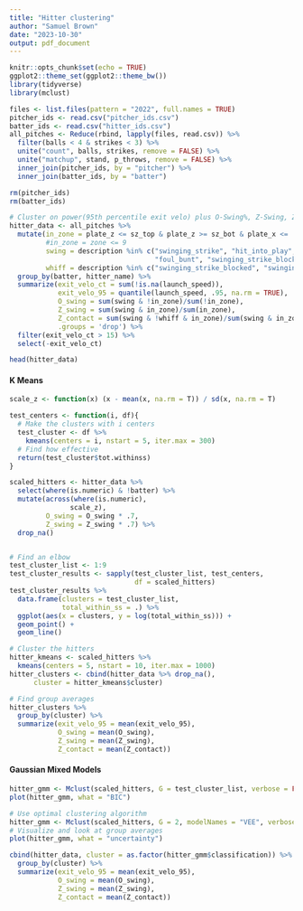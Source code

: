 ```yaml
---
title: "Hitter clustering"
author: "Samuel Brown"
date: "2023-10-30"
output: pdf_document
---
```


```r
knitr::opts_chunk$set(echo = TRUE)
ggplot2::theme_set(ggplot2::theme_bw()) 
library(tidyverse)
library(mclust)
```

```r
files <- list.files(pattern = "2022", full.names = TRUE)
pitcher_ids <- read.csv("pitcher_ids.csv")
batter_ids <- read.csv("hitter_ids.csv")
all_pitches <- Reduce(rbind, lapply(files, read.csv)) %>%
  filter(balls < 4 & strikes < 3) %>%
  unite("count", balls, strikes, remove = FALSE) %>%
  unite("matchup", stand, p_throws, remove = FALSE) %>% 
  inner_join(pitcher_ids, by = "pitcher") %>% 
  inner_join(batter_ids, by = "batter")

rm(pitcher_ids)
rm(batter_ids)
```

```r
# Cluster on power(95th percentile exit velo) plus O-Swing%, Z-Swing, Z-contact
hitter_data <- all_pitches %>% 
  mutate(in_zone = plate_z <= sz_top & plate_z >= sz_bot & plate_x <= .708 & plate_x >= -.708,
         #in_zone = zone <= 9
         swing = description %in% c("swinging_strike", "hit_into_play", "foul", "foul_tip", 
                                    "foul_bunt", "swinging_strike_blocked", "missed_bunt"),
         whiff = description %in% c("swinging_strike_blocked", "swinging_strike", "foul_tip")) %>% 
  group_by(batter, hitter_name) %>% 
  summarize(exit_velo_ct = sum(!is.na(launch_speed)),
            exit_velo_95 = quantile(launch_speed, .95, na.rm = TRUE),
            O_swing = sum(swing & !in_zone)/sum(!in_zone),
            Z_swing = sum(swing & in_zone)/sum(in_zone),
            Z_contact = sum(swing & !whiff & in_zone)/sum(swing & in_zone),
            .groups = 'drop') %>% 
  filter(exit_velo_ct > 15) %>% 
  select(-exit_velo_ct)

head(hitter_data)
```

#### K Means
```r
scale_z <- function(x) (x - mean(x, na.rm = T)) / sd(x, na.rm = T)

test_centers <- function(i, df){
  # Make the clusters with i centers
  test_cluster <- df %>% 
    kmeans(centers = i, nstart = 5, iter.max = 300)
  # Find how effective
  return(test_cluster$tot.withinss)
}

scaled_hitters <- hitter_data %>% 
  select(where(is.numeric) & !batter) %>% 
  mutate(across(where(is.numeric), 
               scale_z),
         O_swing = O_swing * .7,
         Z_swing = Z_swing * .7) %>% 
  drop_na()


# Find an elbow
test_cluster_list <- 1:9
test_cluster_results <- sapply(test_cluster_list, test_centers, 
                               df = scaled_hitters)
test_cluster_results %>% 
  data.frame(clusters = test_cluster_list,
             total_within_ss = .) %>% 
  ggplot(aes(x = clusters, y = log(total_within_ss))) +
  geom_point() +
  geom_line() 
```

```r
# Cluster the hitters
hitter_kmeans <- scaled_hitters %>% 
  kmeans(centers = 5, nstart = 10, iter.max = 1000)
hitter_clusters <- cbind(hitter_data %>% drop_na(),
      cluster = hitter_kmeans$cluster)

# Find group averages
hitter_clusters %>% 
  group_by(cluster) %>% 
  summarize(exit_velo_95 = mean(exit_velo_95),
            O_swing = mean(O_swing),
            Z_swing = mean(Z_swing),
            Z_contact = mean(Z_contact))
```

#### Gaussian Mixed Models
```r
hitter_gmm <- Mclust(scaled_hitters, G = test_cluster_list, verbose = FALSE)
plot(hitter_gmm, what = "BIC")
```

```r
# Use optimal clustering algorithm
hitter_gmm <- Mclust(scaled_hitters, G = 2, modelNames = "VEE", verbose = FALSE)
# Visualize and look at group averages
plot(hitter_gmm, what = "uncertainty")

cbind(hitter_data, cluster = as.factor(hitter_gmm$classification)) %>% 
  group_by(cluster) %>% 
  summarize(exit_velo_95 = mean(exit_velo_95),
            O_swing = mean(O_swing),
            Z_swing = mean(Z_swing),
            Z_contact = mean(Z_contact))
```



